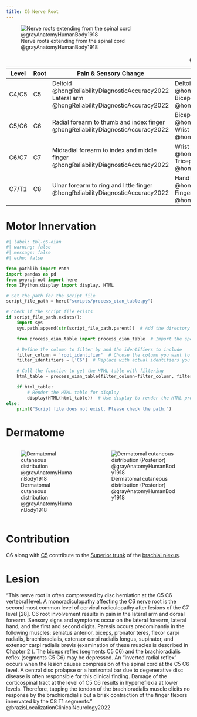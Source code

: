 ```yaml
---
title: C6 Nerve Root
---
```



![Nerve roots extending from the spinal cord @grayAnatomyHumanBody1918](/The Archive/Images/Gray anatomy 1918 images/Neurology/image796 A portion of the spinal cord, showing its right lateral surface. The dura is opened and arranged to show the nerve roots.gif){#fig-gray1918-image796}

| Level | Root | Pain & Sensory Change | Motor Weakness | Abnormal Reflexes |
|-|-|---|--|-|
| C4/C5 | C5 | Deltoid @hongReliabilityDiagnosticAccuracy2022 <br> Lateral arm @hongReliabilityDiagnosticAccuracy2022 | Deltoid @hongReliabilityDiagnosticAccuracy2022 <br> Biceps @hongReliabilityDiagnosticAccuracy2022 | Bicep reflex @hongReliabilityDiagnosticAccuracy2022 |
| C5/C6 | C6 | Radial forearm to thumb and index finger @hongReliabilityDiagnosticAccuracy2022 | Biceps @hongReliabilityDiagnosticAccuracy2022 <br> Wrist extensor @hongReliabilityDiagnosticAccuracy2022 | Bicep reflex @hongReliabilityDiagnosticAccuracy2022 <br> Brachioradialis reflex @hongReliabilityDiagnosticAccuracy2022 |
| C6/C7 | C7 | Midradial forearm to index and middle finger @hongReliabilityDiagnosticAccuracy2022 | Wrist Flexor @hongReliabilityDiagnosticAccuracy2022 <br> Tricep @hongReliabilityDiagnosticAccuracy2022 | Triceps reflex @hongReliabilityDiagnosticAccuracy2022 |
| C7/T1 | C8 | Ulnar forearm to ring and little finger @hongReliabilityDiagnosticAccuracy2022 | Hand Intrinsic @hongReliabilityDiagnosticAccuracy2022 <br> Finger Flexor @hongReliabilityDiagnosticAccuracy2022 | N/a @hongReliabilityDiagnosticAccuracy2022 |

: {.striped .hover}

# Motor Innervation

```python
#| label: tbl-c6-oian
#| warning: false
#| message: false
#| echo: false

from pathlib import Path
import pandas as pd
from pyprojroot import here
from IPython.display import display, HTML

# Set the path for the script file
script_file_path = here("scripts/process_oian_table.py")

# Check if the script file exists
if script_file_path.exists():
    import sys
    sys.path.append(str(script_file_path.parent))  # Add the directory of the script to the system path

    from process_oian_table import process_oian_table  # Import the specific function

    # Define the column to filter by and the identifiers to include
    filter_column = 'root_identifier'  # Choose the column you want to filter by
    filter_identifiers = ['C6']  # Replace with actual identifiers you want to include

    # Call the function to get the HTML table with filtering
    html_table = process_oian_table(filter_column=filter_column, filter_identifiers=filter_identifiers)

    if html_table:
        # Render the HTML table for display
        display(HTML(html_table))  # Use display to render the HTML properly
else:
    print("Script file does not exist. Please check the path.")

```

# Dermatome

::: {.columns}
::: {.column}
![Dermatomal cutaneous distribution @grayAnatomyHumanBody1918](/The Archive/Images/Gray anatomy 1918 images/Neurology/image797 Distribution of cutaneous nerves. Ventral aspect.gif){#fig-gray1918-image797}
:::
::: {.column}
![Dermatomal cutaneous distribution (Posterior) @grayAnatomyHumanBody1918](/The Archive/Images/Gray anatomy 1918 images/Neurology/image798 Distribution of cutaneous nerves. Dorsal aspect.gif){#fig-gray1918-image798}
:::
:::

# Contribution

C6 along with [C5]({{< var ref-nerve-root.c5 >}}) contribute to the [Superior trunk]({{< var ref-brachial-plexus.superior-trunk >}}) of the [brachial plexus]({{< var ref-brachial-plexus.path >}}).

# Lesion

"This nerve root is often compressed by disc herniation at the C5 C6 vertebral level. A monoradiculopathy affecting the C6 nerve root is the second most common level of cervical radiculopathy after lesions of the C7 level [28]. C6 root involvement results in pain in the lateral arm and dorsal forearm. Sensory signs and symptoms occur on the lateral forearm, lateral hand, and the first and second digits. Paresis occurs predominantly in the following muscles: serratus anterior, biceps, pronator teres, flexor carpi radialis, brachioradialis, extensor carpi radialis longus, supinator, and extensor carpi radialis brevis (examination of these muscles is described in Chapter 2 ). The biceps reflex (segments C5 C6) and the brachioradialis reflex (segments C5 C6) may be depressed. An “inverted radial reflex” occurs when the lesion causes compression of the spinal cord at the C5 C6 level. A central disc prolapse or a horizontal bar due to degenerative disc disease is often responsible for this clinical finding. Damage of the corticospinal tract at the level of C5 C6 results in hyperreflexia at lower levels. Therefore, tapping the tendon of the brachioradialis muscle elicits no response by the brachioradialis but a brisk contraction of the finger flexors innervated by the C8 T1 segments." @brazisLocalizationClinicalNeurology2022 